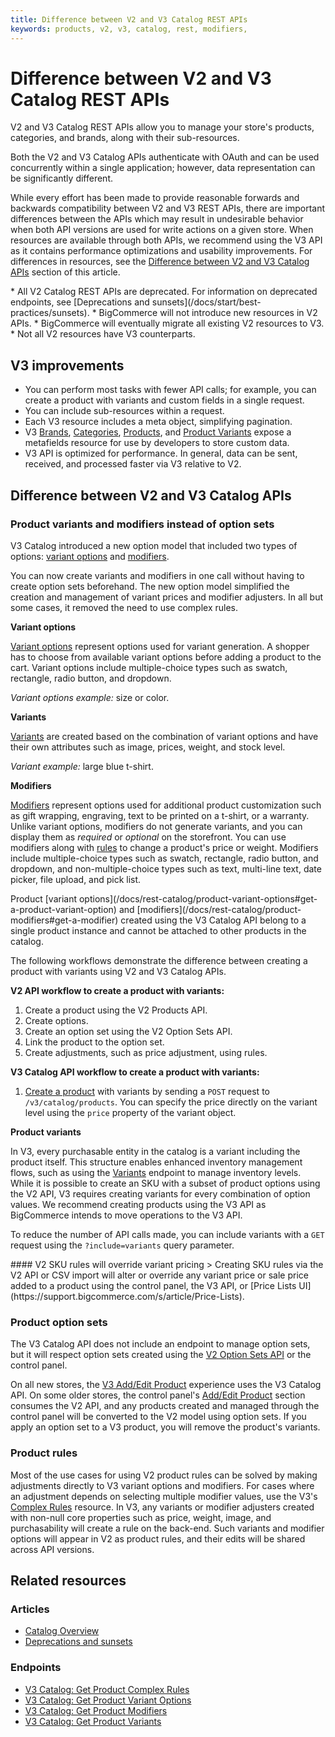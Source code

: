 ```yaml
---
title: Difference between V2 and V3 Catalog REST APIs
keywords: products, v2, v3, catalog, rest, modifiers, 
---
```


# Difference between V2 and V3 Catalog REST APIs



V2 and V3 Catalog REST APIs allow you to manage your store's products, categories, and brands, along with their sub-resources.

Both the V2 and V3 Catalog APIs authenticate with OAuth and can be used concurrently within a single application; however, data representation can be significantly different.

While every effort has been made to provide reasonable forwards and backwards compatibility between V2 and V3 REST APIs, there are important differences between the APIs which may result in undesirable behavior when both API versions are used for write actions on a given store. When resources are available through both APIs, we recommend using the V3 API as it contains performance optimizations and usability improvements.
For differences in resources, see the [Difference between V2 and V3 Catalog APIs](#difference-between-v2-and-v3-catalog-apis) section of this article.

<Callout type="info">
  * All V2 Catalog REST APIs are deprecated. For information on deprecated endpoints, see [Deprecations and sunsets](/docs/start/best-practices/sunsets).
  * BigCommerce will not introduce new resources in V2 APIs.
  * BigCommerce will eventually migrate all existing V2 resources to V3.
  * Not all V2 resources have V3 counterparts. 
</Callout>


## V3 improvements

* You can perform most tasks with fewer API calls; for example, you can create a product with variants and custom fields in a single request.
* You can include sub-resources within a request.
* Each V3 resource includes a meta object, simplifying pagination.
* V3 [Brands](/docs/rest-catalog/brands#get-a-brand), [Categories](/docs/rest-catalog/categories#get-a-category), [Products](/docs/rest-catalog/products#get-a-product), and [Product Variants](/docs/rest-catalog/product-variants#get-a-product-variant) expose a metafields resource for use by developers to store custom data.
* V3 API is optimized for performance. In general, data can be sent, received, and processed faster via V3 relative to V2.

## Difference between V2 and V3 Catalog APIs

### Product variants and modifiers instead of option sets

V3 Catalog introduced a new option model that included two types of options: [variant options](/docs/store-operations/catalog#variant-options) and [modifiers](/docs/store-operations/catalog#modifier-options). 

You can now create variants and modifiers in one call without having to create option sets beforehand. The new option model simplified the creation and management of variant prices and modifier adjusters. In all but some cases,  it removed the need to use complex rules.

**Variant options**

[Variant options](/docs/store-operations/catalog#variant-options) represent options used for variant generation. A shopper has to choose from available variant options before adding a product to the cart. Variant options include multiple-choice types such as swatch, rectangle, radio button, and dropdown.

*Variant options example:* size or color.

**Variants**

[Variants](/docs/store-operations/catalog#variants) are created based on the combination of variant options and have their own attributes such as image, prices, weight, and stock level.

*Variant example:* large blue t-shirt.

**Modifiers**

[Modifiers](/docs/store-operations/catalog#modifier-options) represent options used for additional product customization such as gift wrapping, engraving, text to be printed on a t-shirt, or a warranty. Unlike variant options, modifiers do not generate variants, and you can display them as *required* or *optional* on the storefront. You can use modifiers along with [rules](/docs/store-operations/catalog#complex-rules) to change a product's price or weight.
Modifiers include multiple-choice types such as swatch, rectangle, radio button, and dropdown, and non-multiple-choice types such as text, multi-line text, date picker, file upload, and pick list.

<Callout type="info">
  Product [variant options](/docs/rest-catalog/product-variant-options#get-a-product-variant-option) and [modifiers](/docs/rest-catalog/product-modifiers#get-a-modifier) created using the V3 Catalog API belong to a single product instance and cannot be attached to other products in the catalog.
</Callout>


The following workflows demonstrate the difference between creating a product with variants using V2 and V3 Catalog APIs.

**V2 API workflow to create a product with variants:**

1. Create a product using the V2 Products API.
2. Create options.
3. Create an option set using the V2 Option Sets API.
4. Link the product to the option set.
5. Create adjustments, such as price adjustment, using rules.

**V3 Catalog API workflow to create a product with variants:**

1. [Create a product](/docs/rest-catalog/products#create-a-product) with variants by sending a `POST` request to `/v3/catalog/products`. You can specify the price directly on the variant level using the `price` property of the variant object.

**Product variants**

In V3, every purchasable entity in the catalog is a variant including the product itself. This structure enables enhanced inventory management flows, such as using the [Variants](/docs/rest-catalog/product-variants/variants-batch#get-all-variants) endpoint to manage inventory levels. While it is possible to create an SKU with a subset of product options using the V2 API, V3 requires creating variants for every combination of option values. We recommend creating products using the V3 API as BigCommerce intends to move operations to the V3 API.

To reduce the number of API calls made, you can include variants with a `GET` request using the `?include=variants` query parameter.

<Callout type="warning">
  #### V2 SKU rules will override variant pricing
>
  Creating SKU rules via the V2 API or CSV import will alter or override any variant price or sale price added to a product using the control panel, the V3 API, or [Price Lists UI](https://support.bigcommerce.com/s/article/Price-Lists).
</Callout>


### Product option sets

The V3 Catalog API does not include an endpoint to manage option sets, but it will respect option sets created using the [V2 Option Sets API](/archive/store-operations/v2-catalog-products/v2-option-set-options) or the control panel. 

On all new stores, the [V3 Add/Edit Product](https://support.bigcommerce.com/s/article/Adding-Products-v3) experience uses the V3 Catalog API. On some older stores, the control panel's [Add/Edit Product](https://support.bigcommerce.com/s/article/Adding-Products) section consumes the V2 API, and any products created and managed through the control panel will be converted to the V2 model using option sets. If you apply an option set to a V3 product, you will remove the product's variants.

### Product rules 

Most of the use cases for using V2 product rules can be solved by making adjustments directly to V3 variant options and modifiers. For cases where an adjustment depends on selecting multiple modifier values, use the V3's [Complex Rules](/docs/rest-catalog/products/complex-rules#create-a-complex-rule) resource. 
In V3, any variants or modifier adjusters created with non-null core properties such as price, weight, image, and purchasability will create a rule on the back-end. Such variants and modifier options will appear in V2 as product rules, and their edits will be shared across API versions.

## Related resources

### Articles
* [Catalog Overview](/api-docs/store-management/catalog/catalog-overview/)
* [Deprecations and sunsets](/docs/start/best-practices/sunsets)

### Endpoints
* [V3 Catalog: Get Product Complex Rules](/docs/rest-catalog/products/complex-rules#get-complex-rules)
* [V3 Catalog: Get Product Variant Options](/docs/rest-catalog/product-variant-options#get-all-product-variant-options)
* [V3 Catalog: Get Product Modifiers](/docs/rest-catalog/product-modifiers#get-all-product-modifiers)
* [V3 Catalog: Get Product Variants](/docs/rest-catalog/product-variants#get-all-product-variants)
